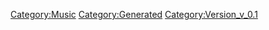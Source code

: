 {{Music
 |Name=トライアングラー（fight on stage）
 |ID=16
 |Cov=16
 |Cd=6
 |Nam=16
 |Div=16
 |Ma=2
 |SerieId=2
 |SerieLogoId=2
 |WavId=16
 |VariationId=0
 |Dsc=16
 |Strt=10
 |ValkyrieBattle=1
 |ValkyrieIntro=1
 |ValkyrieIntroSky=1
 |DivaSolo=1
 |DivaMulti=2
 |Exp=2
 |OfficialName=トライアングラー（fight on stage）
 |VocalName=ランカ・リー＝中島愛、シェリル・ノーム starring May'n
 |Description=作品：マクロスF<br /><br />歌手：ランカ・リー＝中島愛、<br />　　　シェリル・ノーム starring May'n<br /><br />作詞：Gabriela Robin<br />作曲：菅野よう子
 |StoryTitle=「俺を、バルキリーに乗せろ！」
 |StoryDesc=大小数千隻の宇宙船で構成されているフロンティア船団。<br />そこで偶然にも出会ってしまった早乙女アルト、<br />シェリル・ノーム、ランカ・リー。<br /><br />超時空生命体バジュラとの戦闘、そして恋に翻弄され<br />ながらも、3人の出会いが船団の運命を大きく変える。
 |BuyURL=https://recochoku.jp/song/S20177066/
 |BannerId=3
 |AnmStoreURL=https://anime.dmkt-sp.jp/animestore/ci_pc?workId=20494
}}
[[Category:Music]]
[[Category:Generated]]
[[Category:Version_v_0.1]]
